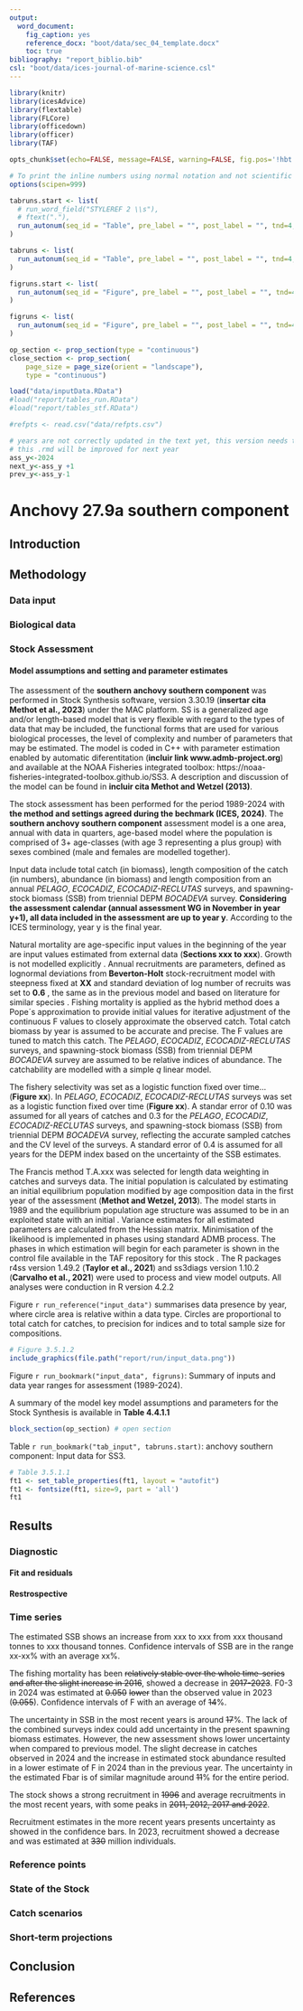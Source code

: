 ```yaml
---
output:
  word_document:
    fig_caption: yes
    reference_docx: "boot/data/sec_04_template.docx"
    toc: true
bibliography: "report_biblio.bib"
csl: "boot/data/ices-journal-of-marine-science.csl"
---
```


```r
library(knitr)
library(icesAdvice)
library(flextable)
library(FLCore)
library(officedown)
library(officer)
library(TAF)
```

```r
opts_chunk$set(echo=FALSE, message=FALSE, warning=FALSE, fig.pos='!hbt')

# To print the inline numbers using normal notation and not scientific notation.
options(scipen=999)

```

```r
tabruns.start <- list(
  # run_word_field("STYLEREF 2 \\s"), 
  # ftext("."),
  run_autonum(seq_id = "Table", pre_label = "", post_label = "", tnd=4, tns=".", start=1)
)

tabruns <- list(
  run_autonum(seq_id = "Table", pre_label = "", post_label = "", tnd=4, tns=".")
)

figruns.start <- list(
  run_autonum(seq_id = "Figure", pre_label = "", post_label = "", tnd=4, tns=".", start=1)
)

figruns <- list(
  run_autonum(seq_id = "Figure", pre_label = "", post_label = "", tnd=4, tns=".")
)
```


```r
op_section <- prop_section(type = "continuous")
close_section <- prop_section(
    page_size = page_size(orient = "landscape"), 
    type = "continuous")
```



```r
load("data/inputData.RData") 
#load("report/tables_run.RData")
#load("report/tables_stf.RData")

#refpts <- read.csv("data/refpts.csv")

# years are not correctly updated in the text yet, this version needs to be updated manually in word
# this .rmd will be improved for next year
ass_y<-2024
next_y<-ass_y +1
prev_y<-ass_y-1

```
# Anchovy 27.9a southern component

## Introduction

## Methodology

### Data input

### Biological data

### Stock Assessment

#### Model assumptions and setting and parameter estimates

The assessment of the **southern anchovy southern component** was performed in Stock Synthesis software, version 3.30.19 (**insertar cita Methot et al., 2023**) under the MAC platform. SS is a generalized age and/or length-based model that is very flexible with regard to the types of data that may be included, the functional forms that are used for various biological processes, the level of complexity and number of parameters that may be estimated. The model is coded in C++ with parameter estimation enabled by automatic diferentitation (**incluir link www.admb-project.org**) and available at the NOAA Fisheries integrated toolbox: https://noaa-fisheries-integrated-toolbox.github.io/SS3. A description and discussion of the model can be found in **incluir cita Methot and Wetzel (2013)**.

The stock assessment has been performed for the period 1989-2024 with **the method and settings agreed during the bechmark (ICES, 2024)**. The **southern anchovy southern component** assessment model is a one area, annual with data in quarters, age-based model where the population is comprised of 3+ age-classes (with age 3 representing a plus group) with sexes combined (male and females are modelled together).

Input data include total catch (in biomass), length composition of the catch (in numbers), abundance (in biomass) and length composition  from an annual *PELAGO*, *ECOCADIZ*, *ECOCADIZ-RECLUTAS* surveys, and spawning-stock biomass (SSB) from triennial DEPM *BOCADEVA* survey. **Considering the assessment calendar (annual assessment WG in November in year y+1), all data included in the assessment are up to year y**. According to the ICES terminology, year y is the final year.

Natural mortality are age-specific input values <!--(and weights-at-age and maturity-at-age) --> in the beginning of the year are input values estimated from external data (**Sections xxx to xxx**).  Growth is not modelled explicitly <!--Check if the growth estimate is accurate and update if necessary-->. Annual recruitments are parameters, defined as lognormal deviations from **Beverton-Holt** stock-recruitment model with steepness fixed at **XX** <!-- Check and update if necessary--> and standard deviation of log number of recruits was set to **0.6** <!-- Check and update if necessary-->, the same as in the previous model and based on literature for similar species <!-- Check and update if necessary-->. Fishing mortality is applied as the hybrid method does a Pope´s approximation to provide initial values for iterative adjustment of the continuous F values to closely approximate the observed catch. Total catch biomass by year is assumed to be accurate and precise. The F values are tuned to match this catch. The *PELAGO*, *ECOCADIZ*, *ECOCADIZ-RECLUTAS* surveys, and spawning-stock biomass (SSB) from triennial DEPM *BOCADEVA* survey are assumed to be relative indices of abundance. The catchability are modelled with a simple $q$ linear model.


The fishery selectivity was set as a logistic function fixed over time... <!-- se usan bloques de selectividad--> (**Figure xx**).  In 
*PELAGO*, *ECOCADIZ*, *ECOCADIZ-RECLUTAS* surveys was set as a logistic function fixed over time (**Figure xx**). A standar error of 0.10 was assumed for all years of catches and 0.3 for the *PELAGO*, *ECOCADIZ*, *ECOCADIZ-RECLUTAS* surveys, and spawning-stock biomass (SSB) from triennial DEPM *BOCADEVA* survey, reflecting the accurate sampled catches and the CV level of the surveys. A standard error of 0.4 is assumed for all years for the DEPM index based on the uncertainty of the SSB estimates.


The Francis method T.A.xxx was selected for length data weighting in catches and surveys data. The initial population is calculated by estimating an initial equilibrium population modified by age composition data in the first year of the assessment (**Methot and Wetzel, 2013**). The model starts in 1989 and the equilibrium population age structure was assumed to be in an exploited state with an initial <!--**catch of 30 000 tonnes – corresponding to the average Portuguese catches previous 5 years (1987-91) + average Spain catches first 5 years of data (1992-96)**-->. Variance estimates for all estimated parameters are calculated from the Hessian matrix. Minimisation of the likelihood is implemented in phases using standard ADMB process. The phases in which estimation will begin for each parameter is shown in the control file available in the TAF repository for this stock <!--(https://github.com/ices-taf/2024_hom.27.9a_assessment)-->. The R packages r4ss version 1.49.2 (**Taylor et al., 2021**) and ss3diags version 1.10.2 (**Carvalho et al., 2021**) were used to process and view model outputs. All analyses were conduction in R version 4.2.2 <!--revisar versiones-->

Figure `r run_reference("input_data")` summarises data presence by year, where circle area is relative within a data type. Circles are proportional to total catch for catches, to precision for indices and to total sample size for compositions.

```r
# Figure 3.5.1.2
include_graphics(file.path("report/run/input_data.png"))
```

Figure `r run_bookmark("input_data", figruns)`: Summary of inputs and data year ranges for assessment (1989-2024).



A summary of the model key model assumptions and parameters for the Stock Synthesis is available in **Table 4.4.1.1**

<!-- In this example, the text that needs to be reviewed and updated is marked in bold. -->
```r
block_section(op_section) # open section
```

Table `r run_bookmark("tab_input", tabruns.start)`: anchovy southern component: Input data for SS3.

```r
# Table 3.5.1.1
ft1 <- set_table_properties(ft1, layout = "autofit")
ft1 <- fontsize(ft1, size=9, part = 'all')
ft1
```

\newpage

## Results

### Diagnostic 
#### Fit and residuals


#### Restrospective


### Time series

The estimated SSB shows an increase from xxx to xxx <!--years--> from xxx thousand tonnes to xxx thousand tonnes. Confidence intervals of SSB are in the range xx-xx% with an average xx%.

The fishing mortality has been ~~relatively stable over the whole time-series and after the slight increase in 2016~~, showed a decrease in ~~2017-2023~~. F0-3 in 2024 was estimated at ~~0.050~~  ~~lower~~ than the observed value in 2023 (~~0.055~~). Confidence intervals of F with an average of ~~14~~%.

The uncertainty in SSB in the most recent years is around ~~17~~%. The lack of the combined surveys index could add uncertainty in the present spawning biomass estimates. However, the new assessment shows lower uncertainty when compared to previous model. The slight decrease in catches observed in 2024 and the increase in estimated stock abundance resulted in a lower estimate of F in 2024 than in the previous year. The uncertainty in the estimated Fbar is of similar magnitude around ~~11~~% for the entire period.

The stock shows a strong recruitment in ~~1996~~ and average recruitments in the most recent years, with some peaks in ~~2011, 2012, 2017 and 2022~~.

Recruitment estimates in the more recent years presents uncertainty as showed in the confidence bars. In 2023, recruitment showed a decrease and was estimated at ~~330~~ million individuals.


### Reference points

### State of the Stock



### Catch scenarios



### Short-term projections


## Conclusion

## References
